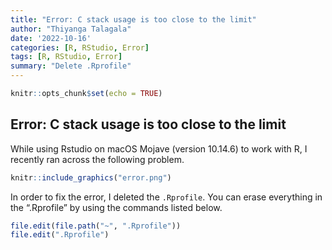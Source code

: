 ```yaml
---
title: "Error: C stack usage is too close to the limit"
author: "Thiyanga Talagala"
date: '2022-10-16'
categories: [R, RStudio, Error]
tags: [R, RStudio, Error]
summary: "Delete .Rprofile"
---
```


```r
knitr::opts_chunk$set(echo = TRUE)
```

## Error: C stack usage is too close to the limit

While using Rstudio on macOS Mojave (version 10.14.6) to work with R, I recently ran across the following problem.


```r
knitr::include_graphics("error.png")
```

In order to fix the error, I deleted the `.Rprofile`. You can erase everything in the ".Rprofile" by using the commands listed below.

```r
file.edit(file.path("~", ".Rprofile")) 
file.edit(".Rprofile")
```